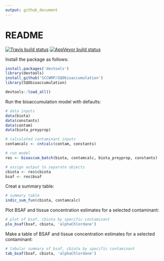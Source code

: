 ```yaml
---
output: github_document
---
```


# README

[![Travis build status](https://travis-ci.org/SCCWRP/SQObioaccumulation.svg?branch=master)](https://travis-ci.org/SCCWRP/SQObioaccumulation)
[![AppVeyor build status](https://ci.appveyor.com/api/projects/status/github/SCCWRP/SQObioaccumulation?branch=master&svg=true)](https://ci.appveyor.com/project/SCCWRP/SQObioaccumulation)

Install the package as follows:

```r
install.packages('devtools')
library(devtools)
install_github('SCCWRP/SQObioaccumulation')
library(SQObioaccumulation)
```
```r
devtools::load_all()
```

Run the bioaccumulation model with defaults:

```r
# data inputs
data(biota)
data(constants)
data(contam)
data(biota_preyprop)

# calculated contaminant inputs
contamcalc <- cntcalc(contam, constants)

# run model
res <- bioaccum_batch(biota, contamcalc, biota_preyprop, constants)

# assign output to separate objects
cbiota <- res$cbiota
bsaf <- res$bsaf
```

Creat a summary table:

```r
# summary table
indic_sum_fun(cbiota, contamcalc)
```

Plot BSAF and tissue concentration estimates for a selected contaminant:

```r
# plot of bsaf, cbiota by specific contaminant
plo_bsaf(bsaf, cbiota, 'alphaChlordane')
```

Make a table of BSAF and tissue concentration estimates for a selected contaminant:

```r
# tabular summary of bsaf, cbiota by specific contaminant
tab_bsaf(bsaf, cbiota, 'alphaChlordane')
```

